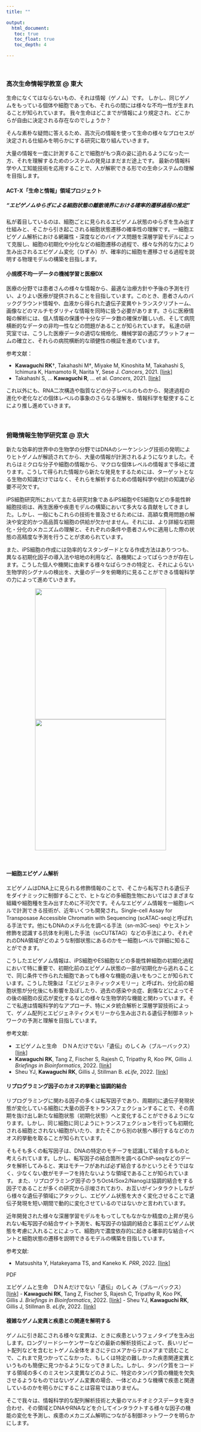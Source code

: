 ```yaml
---
title: ""

output: 
  html_document:
   toc: true
   toc_float: true
   toc_depth: 4

---
```


<br>

### 高次生命情報学教室 @ 東大 {.col-md-12}

生命になくてはならないもの、それは情報（ゲノム）です。
しかし、同じゲノムをもっている個体や細胞であっても、それらの間には様々な不均一性が生まれることが知られています。
我々生命はどこまでが情報により規定され、どこからが自由に決定される存在なのでしょうか？


そんな素朴な疑問に答えるため、高次元の情報を使って生命の様々なプロセスが決定される仕組みを明らかにする研究に取り組んでいきます。


大量の情報を一度に計測することで細胞がもつ真の姿に迫れるようになった一方、それを理解するためのシステムの発見はまだまだ途上です。
最新の情報科学や人工知能技術を応用することで、人が解釈できる形での生命システムの理解を目指します。


#### ACT-X「生命と情報」領域プロジェクト
##### "エピゲノムゆらぎによる細胞状態の離散境界における確率的遷移過程の推定"

私が着目しているのは、細胞ごとに見られるエピゲノム状態のゆらぎを生み出す仕組みと、そこから引き起こされる細胞状態遷移の確率性の理解です。一細胞エピゲノム解析における網羅性・深度などのバイアス問題を深層学習モデルによって克服し、細胞の初期化や分化などの細胞遷移の過程で、様々な外的な力により生み出されるエピゲノム変化（ひずみ）が、確率的に細胞を遷移させる過程を説明する物理モデルの構築を目指します。


#### 小規模不均一データの機械学習と医療DX

医療の分野では患者さんの様々な情報から、最適な治療方針や予後の予測を行い、よりよい医療が提供されることを目指しています。このとき、患者さんのバックグラウンド情報や、血液から得られた遺伝子変異やトランスクリプトーム、画像などのマルチモダリティな情報を同時に扱う必要があります。さらに医療情報の解析には、個人情報の保護や十分なデータ数の確保が難しい点、そして病院横断的なデータの非均一性などの問題があることが知られています。
私達の研究室では、こうした医療データの適切な規格化、機械学習の適応プラットフォームの確立と、それらの病院横断的な頑健性の検証を進めています。

参考文献：

- **Kawaguchi RK**†, Takahashi M†, Miyake M, Kinoshita M, Takahashi S, Ichimura K, Hamamoto R, Narita Y, Sese J. *Cancers*, 2021. [[link]](https://www.mdpi.com/2072-6694/13/14/3611)
- Takahashi S, ... **Kawaguchi R**, ... et al. *Cancers*, 2021. [[link]](https://www.mdpi.com/2072-6694/13/6/1415)

これ以外にも、RNA二次構造や脂質などの分子レベルのものから、発達過程の進化や老化などの個体レベルの事象のさらなる理解を、情報科学を駆使することにより推し進めていきます。
<br>
<br>
<br>
  
### 俯瞰情報生物学研究室 @ 京大{.col-md-12}
新たな効率的世界中の生物学の分野ではDNAのシーケンシング技術の発明によりヒトゲノムが解読されてから、大量の情報が計測されるようになりました。それらはミクロな分子や細胞の情報から、マクロな個体レベルの情報まで多岐に渡ります。こうして得られた情報から新たな発見をするためには、ターゲットとなる生物の知識だけではなく、それらを解析するための情報科学や統計の知識が必要不可欠です。

iPS細胞研究所において主たる研究対象であるiPS細胞やES細胞などの多能性幹細胞技術は、再生医療や疾患モデルの構築において多大なる貢献をしてきました。しかし、一般にもこれらの技術を普及させるためには、高額な費用問題の解決や安定的かつ高品質な細胞の供給が欠かせません。それには、より詳細な初期化・分化のメカニズムの理解と、それぞれの条件や患者さんやに適用した際の状態の高精度な予測を行うことが求められています。

また、iPS細胞の作成には効率的なスタンダードとなる作成方法はありつつも、異なる初期化因子の導入法や培地の利用など、各機関によってばらつきが存在します。こうした個人や機関に由来する様々なばらつきの特定と、それによらない生物学的シグナルの検出を、大量のデータを俯瞰的に見ることができる情報科学の力によって進めていきます。

<center>
<img src="https://dl.dropboxusercontent.com/scl/fi/10e4ep5epd2ogfpvmjlpe/wallstickers.jpg?rlkey=cgnf17gxso7paktp2o70jqgq9&st=fpn2pgxs&dl=0" width=350/> <img src="https://dl.dropboxusercontent.com/scl/fi/9wgbmr40r7lnl0nimzz30/student_room.jpg?rlkey=3vafktnm16mw71kpja80cmen1&dl=0" width=350/>
</center>
<br>

#### 一細胞エピゲノム解析
エピゲノムはDNA上に見られる修飾情報のことで、そこから転写される遺伝子をダイナミックに制御することで、ヒトなどの多細胞生物においてはさまざまな組織や細胞種を生み出すために不可欠です。そんなエピゲノム情報を一細胞レベルで計測できる技術が、近年いくつも開発され。Single-cell Assay for Transposase Accessible Chromatin with Sequencing (scATAC-seq)と呼ばれる手法です。他にもDNAのメチル化を調べる手法（sn-m3C-seq）やヒストン修飾を認識する抗体を利用した手法（scCUT&TAG）などの手法により、それぞれのDNA領域がどのような制御状態にあるのかを一細胞レベルで詳細に知ることができます。

こうしたエピゲノム情報は、iPS細胞やES細胞などの多能性幹細胞の初期化過程において特に重要で、初期化前のエピゲノム状態の一部が初期化から逃れることで、同じ条件で作られた細胞であっても様々な機能の違いをもつことが知られています。こうした現象は「エピジェネティックメモリー」と呼ばれ、分化前の細胞状態が分化後にも影響を及ぼしたり、過去の感染や炎症、創傷などによってその後の細胞の反応が変化するなどの様々な生物学的な機能と関わっています。そこで私達は情報科学的なアプローチ、特にメタ統合解析と深層学習技術によって、ゲノム配列とエピジェネティクメモリーから生み出される遺伝子制御ネットワークの予測と理解を目指しています。

参考文献:

- エピゲノムと生命　ＤＮＡだけでない「遺伝」のしくみ（ブルーバックス）[[link]](https://www.amazon.co.jp/%E3%82%A8%E3%83%94%E3%82%B2%E3%83%8E%E3%83%A0%E3%81%A8%E7%94%9F%E5%91%BD-%EF%BC%A4%EF%BC%AE%EF%BC%A1%E3%81%A0%E3%81%91%E3%81%A7%E3%81%AA%E3%81%84%E3%80%8C%E9%81%BA%E4%BC%9D%E3%80%8D%E3%81%AE%E3%81%97%E3%81%8F%E3%81%BF-%E3%83%96%E3%83%AB%E3%83%BC%E3%83%90%E3%83%83%E3%82%AF%E3%82%B9-%E5%A4%AA%E7%94%B0%E9%82%A6%E5%8F%B2-ebook/dp/B00POVFSA2)
- **Kawaguchi RK**, Tang Z, Fischer S, Rajesh C, Tripathy R, Koo PK, Gillis J. *Briefings in Bioinformatics*, 2022. [[link]](https://academic.oup.com/bib/advance-article/doi/10.1093/bib/bbac541/6957249)
- Sheu YJ, **Kawaguchi RK**, Gillis J, Stillman B. *eLife*, 2022. [[link]](https://elifesciences.org/articles/84320)

#### リプログラミング因子のカオス的挙動と協調的結合
リプログラミングに関わる因子の多くは転写因子であり、周期的に遺伝子発現状態が変化している細胞に大量の因子をトランスフェクションすることで、その周期を抜け出し新たな細胞状態（初期化状態）へと変化することができるようになります。しかし、同じ細胞に同じようにトランスフェクションを行っても初期化される細胞とされない細胞がいたり、またそこから別の状態へ移行するなどのカオス的挙動を取ることが知られています。

そもそも多くの転写因子は、DNAの特定のモチーフを認識して結合するものと考えられています。しかし、転写因子の結合箇所を調べるChIP-seqなどのデータを解析してみると、実はモチーフがあれば必ず結合するかというとそうではなく、少なくない数がモチーフを持たないような領域であることが知られています。
また、リプログラミング因子のうちOct4/Sox2/Nanogは協調的結合をする因子であることが多くの研究から示唆されており、お互いがインタラクトしながら様々な遺伝子領域にアタックし、エピゲノム状態を大きく変化させることで遺伝子発現を短い期間で動的に変化させているのではないかと言われています。

近年開発された様々な深層学習モデルをもってしてもなかなか精度の上昇が見られない転写因子の結合サイト予測を、転写因子の協調的結合と事前エピゲノム状態を考慮に入れることによって、細胞内で濃度依存的に起きる確率的な結合イベントと細胞状態の遷移を説明できるモデルの構築を目指しています。

参考文献:

- Matsushita Y, Hatakeyama TS, and Kaneko K. *PRR*, 2022. [[link]](https://journals.aps.org/prresearch/abstract/10.1103/PhysRevResearch.4.L022008)

PDF

エピゲノムと生命　ＤＮＡだけでない「遺伝」のしくみ（ブルーバックス）[[link]](https://www.amazon.co.jp/%E3%82%A8%E3%83%94%E3%82%B2%E3%83%8E%E3%83%A0%E3%81%A8%E7%94%9F%E5%91%BD-%EF%BC%A4%EF%BC%AE%EF%BC%A1%E3%81%A0%E3%81%91%E3%81%A7%E3%81%AA%E3%81%84%E3%80%8C%E9%81%BA%E4%BC%9D%E3%80%8D%E3%81%AE%E3%81%97%E3%81%8F%E3%81%BF-%E3%83%96%E3%83%AB%E3%83%BC%E3%83%90%E3%83%83%E3%82%AF%E3%82%B9-%E5%A4%AA%E7%94%B0%E9%82%A6%E5%8F%B2-ebook/dp/B00POVFSA2)
- **Kawaguchi RK**, Tang Z, Fischer S, Rajesh C, Tripathy R, Koo PK, Gillis J. *Briefings in Bioinformatics*, 2022. [[link]](https://academic.oup.com/bib/advance-article/doi/10.1093/bib/bbac541/6957249)
- Sheu YJ, **Kawaguchi RK**, Gillis J, Stillman B. *eLife*, 2022. [[link]](https://elifesciences.org/articles/84320)


#### 複雑なゲノム変異と疾患との関連を解明する
ゲノムに引き起こされる様々な変異は、ときに疾患というフェノタイプを生み出します。ロングリードシーケンサーなどの最新の解析技術によって、長いリピート配列などを含むヒトゲノム全体をまさにテロメアからテロメアまで読むことで、これまで見つかってこなかった、もしくは特定の難しかった疾患関連変異というものも簡便に見つかるようになってきました。しかし、タンパク質をコードする領域の多くのミスセンス変異などのように、特定のタンパク質の機能を欠失させるようなものではないゲノム変異の場合、一体どのような機構で疾患と関連しているのかを明らかにすることは容易ではありません。

そこで我々は、情報科学的な配列解析技術と大量のマルチオミクスデータを突き合わせ、その領域とDNAやRNAなどを介してインタラクトする様々な因子の機能の変化を予測し、疾患のメカニズム解明につながる制御ネットワークを明らかにします。


